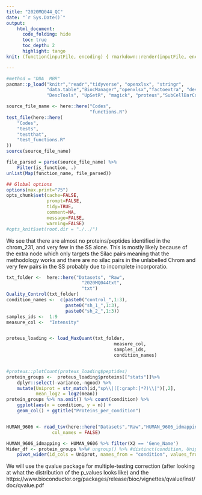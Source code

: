 ```yaml
---
title: "2020MQ044_QC"
date: "`r Sys.Date()`"
output:
    html_document:
      code_folding: hide
      toc: true
      toc_depth: 2
      highlight: tango
knit: (function(inputFile, encoding) { rmarkdown::render(inputFile, encoding = encoding, output_file = file.path(dirname(inputFile), '2020MQ044.html')) })

---
```



```r
#method = "DDA  MBR"
pacman::p_load("knitr","readr","tidyverse", "openxlsx", "stringr",
               "data.table","BiocManager","openxlsx","factoextra", "devtools",
               "DescTools", "UpSetR", "magick", "proteus","SubCellBarCode")

source_file_name <- here::here("Codes",
                               "functions.R")
test_file(here::here(
    "Codes",
    "tests",
    "testthat",
    "test_functions.R"
))
source(source_file_name)

file_parsed = parse(source_file_name) %>% 
    Filter(is_function, .)  
unlist(Map(function_name, file_parsed))

## Global options
options(max.print="75")
opts_chunk$set(cache=FALSE,
               prompt=FALSE,
               tidy=TRUE,
               comment=NA,
               message=FALSE,
               warning=FALSE)
#opts_knit$set(root.dir = "./../")
```

We see that there are almost no proteins/peptides identified in the chrom_231,  and very few in the SS alone. This is mostly likely because of the extra node which only targets the Silac pairs meaning that the methodology works and there are no silac pairs in the unlabelled Chrom and very few pairs in the SS probably due to incomplete incorporatio.



```r
txt_folder <-  here::here("Datasets", "Raw",
                            "2020MQ044txt",
                            "txt")
Quality_Control(txt_folder)
condition_names <-  c(paste0("control_",1:3),
                      paste0("sh_1_",1:3),
                      paste0("sh_2_",1:3))
samples_ids <-  1:9
measure_col <-  "Intensity"


proteus_loading <- load_MaxQuant(txt_folder,
                                        measure_col,
                                        samples_ids,
                                        condition_names)


#proteus::plotCount(proteus_loading$peptides)
protein_groups <-  proteus_loading$proteins[["stats"]]%>%
    dplyr::select(-variance,-ngood) %>%
    mutate(Uniprot = str_match(id,"sp\\|([:graph:]*?)\\|")[,2],
           mean_log2 = log2(mean)) 
protein_groups %>% na.omit() %>% count(condition) %>% 
    ggplot(aes(x = condition, y = n)) +
    geom_col() + ggtitle("Proteins_per_condition")


HUMAN_9606 <- read_tsv(here::here("Datasets","Raw","HUMAN_9606_idmapping.dat"),
                 col_names = FALSE) 

HUMAN_9606_idmapping <- HUMAN_9606 %>% filter(X2 == 'Gene_Name')
Wider_df <- protein_groups %>%# ungroup() %>% #distinct(condition, Uniprot, .keep_all = TRUE) %>%  
    pivot_wider(id_cols = Uniprot, names_from = "condition", values_from = "mean_log2") 

```
We will use the qvalue package for multiple-testing correction (after looking at what the distribution of the p_values looks like) and the
https://www.bioconductor.org/packages/release/bioc/vignettes/qvalue/inst/doc/qvalue.pdf
